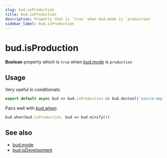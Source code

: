 ```yaml
---
slug: bud.isProduction
title: bud.isProduction
description: Property that is `true` when bud.mode is `production`
sidebar_label: bud.isProduction
---
```


# bud.isProduction

**Boolean** property which is `true` when [bud.mode](/docs/bud.mode/) is `production`

## Usage

Very useful in conditionals:

```js title='bud.config.js'
export default async bud => bud.isProduction && bud.devtool('source-map')
```

Pairs well with [bud.when](/docs/bud.when):

```js {2} title='bud.config.js'
bud.when(bud.isProduction, bud => bud.minify())
```

## See also

- [bud.mode](/docs/bud.mode/)
- [bud.isDevelopment](/docs/bud.mode/bud.isDevelopment)
